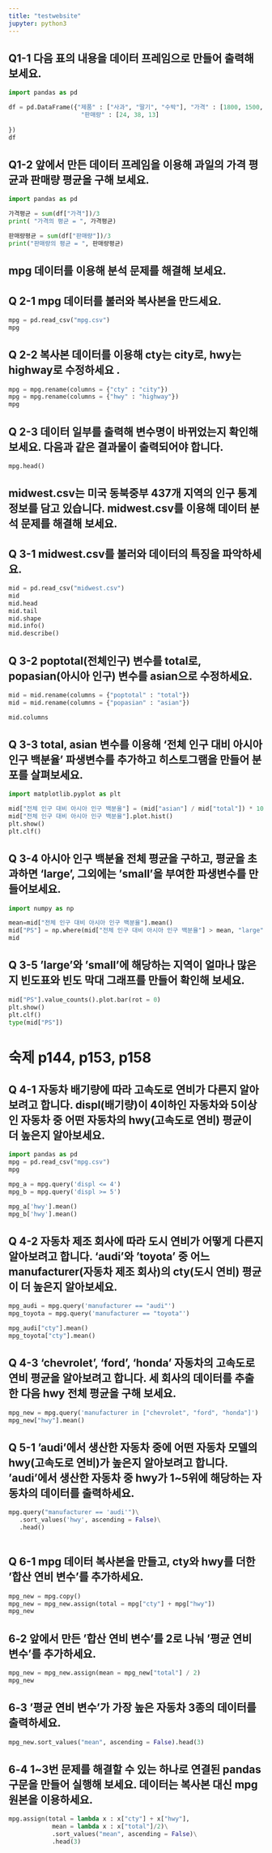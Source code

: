 ```yaml
---
title: "testwebsite"
jupyter: python3
---
```


## Q1-1 다음 표의 내용을 데이터 프레임으로 만들어 출력해 보세요.

```python
import pandas as pd

df = pd.DataFrame({"제품" : ["사과", "딸기", "수박"], "가격" : [1800, 1500, 3000],
                    "판매량" : [24, 38, 13]
    
})
df
```

## Q1-2 앞에서 만든 데이터 프레임을 이용해 과일의 가격 평균과 판매량 평균을 구해 보세요.

```python
import pandas as pd

가격평균 = sum(df["가격"])/3
print( "가격의 평균 = ", 가격평균)

판매량평균 = sum(df["판매량"])/3
print("판매량의 평균 = ", 판매량평균)

```


## mpg 데이터를 이용해 분석 문제를 해결해 보세요.

## Q 2-1 mpg 데이터를 불러와 복사본을 만드세요.

```python
mpg = pd.read_csv("mpg.csv")
mpg

```



## Q 2-2 복사본 데이터를 이용해 cty는 city로, hwy는 highway로 수정하세요 .

```python

mpg = mpg.rename(columns = {"cty" : "city"})
mpg = mpg.rename(columns = {"hwy" : "highway"})
mpg

```


## Q 2-3 데이터 일부를 출력해 변수명이 바뀌었는지 확인해 보세요. 다음과 같은 결과물이 출력되어야 합니다.

```python

mpg.head()

```

## midwest.csv는 미국 동북중부 437개 지역의 인구 통계 정보를 담고 있습니다. midwest.csv를 이용해 데이터 분석 문제를 해결해 보세요.

## Q 3-1 midwest.csv를  불러와 데이터의 특징을 파악하세요.

```python

mid = pd.read_csv("midwest.csv")
mid
mid.head
mid.tail
mid.shape
mid.info()
mid.describe()

```

## Q 3-2 poptotal(전체인구) 변수를 total로, popasian(아시아 인구) 변수를 asian으로 수정하세요.

```python

mid = mid.rename(columns = {"poptotal" : "total"})
mid = mid.rename(columns = {"popasian" : "asian"})

mid.columns

```

## Q 3-3 total, asian  변수를 이용해 '전체 인구 대비 아시아 인구 백분율' 파생변수를 추가하고 히스토그램을 만들어 분포를 살펴보세요.

```python
import matplotlib.pyplot as plt

mid["전체 인구 대비 아시아 인구 백분율"] = (mid["asian"] / mid["total"]) * 100
mid["전체 인구 대비 아시아 인구 백분율"].plot.hist()
plt.show()
plt.clf()

```


## Q 3-4 아시아 인구 백분율 전체 평균을 구하고, 평균을 초과하면 'large', 그외에는 'small'을 부여한 파생변수를 만들어보세요.

```python
import numpy as np

mean=mid["전체 인구 대비 아시아 인구 백분율"].mean()
mid["PS"] = np.where(mid["전체 인구 대비 아시아 인구 백분율"] > mean, "large", "small")
mid
```


## Q 3-5 'large'와 'small'에 해당하는 지역이 얼마나 많은지 빈도표와 빈도 막대 그래프를 만들어 확인해 보세요.

```python

mid["PS"].value_counts().plot.bar(rot = 0)
plt.show()
plt.clf()
type(mid["PS"])

```

# 숙제 p144, p153, p158
## Q 4-1 자동차 배기량에 따라 고속도로 연비가 다른지 알아보려고 합니다. displ(배기량)이 4이하인 자동차와 5이상인 자동차 중 어떤 자동차의 hwy(고속도로 연비) 평균이 더 높은지 알아보세요.

```python
import pandas as pd
mpg = pd.read_csv("mpg.csv")
mpg

mpg_a = mpg.query('displ <= 4')
mpg_b = mpg.query('displ >= 5')

mpg_a['hwy'].mean()
mpg_b['hwy'].mean()

```


## Q 4-2 자동차 제조 회사에 따라 도시 연비가 어떻게 다른지 알아보려고 합니다. 'audi'와 'toyota' 중 어느 manufacturer(자동차 제조 회사)의 cty(도시 연비) 평균이 더 높은지 알아보세요.

```python

mpg_audi = mpg.query('manufacturer == "audi"')
mpg_toyota = mpg.query('manufacturer == "toyota"')

mpg_audi["cty"].mean()
mpg_toyota["cty"].mean()

```


## Q 4-3 'chevrolet', 'ford', 'honda' 자동차의 고속도로 연비 평균을 알아보려고 합니다. 세 회사의 데이터를 추출한 다음 hwy 전체 평균을 구해 보세요.

```python

mpg_new = mpg.query('manufacturer in ["chevrolet", "ford", "honda"]')
mpg_new["hwy"].mean()

```


## Q 5-1 'audi'에서 생산한 자동차 중에 어떤 자동차 모델의 hwy(고속도로 연비)가 높은지 알아보려고 합니다. 'audi'에서 생산한 자동차 중 hwy가 1~5위에 해당하는 자동차의 데이터를 출력하세요.

```python

mpg.query("manufacturer == 'audi'")\
   .sort_values('hwy', ascending = False)\
   .head()



```


## Q 6-1 mpg 데이터 복사본을 만들고, cty와 hwy를 더한 '합산 연비 변수'를 추가하세요.

```python

mpg_new = mpg.copy()
mpg_new = mpg_new.assign(total = mpg["cty"] + mpg["hwy"])
mpg_new

```


## 6-2 앞에서 만든 '합산 연비 변수'를 2로 나눠 '평균 연비 변수'를 추가하세요.

```python

mpg_new = mpg_new.assign(mean = mpg_new["total"] / 2)
mpg_new

```


## 6-3 '평균 연비 변수'가 가장 높은 자동차 3종의 데이터를 출력하세요.

```python

mpg_new.sort_values("mean", ascending = False).head(3)


```


## 6-4 1~3번 문제를 해결할 수 있는 하나로 연결된 pandas 구문을 만들어 실행해 보세요. 데이터는 복사본 대신 mpg 원본을 이용하세요.

```python

mpg.assign(total = lambda x : x["cty"] + x["hwy"],
            mean = lambda x : x["total"]/2)\
            .sort_values("mean", ascending = False)\
            .head(3)



```

